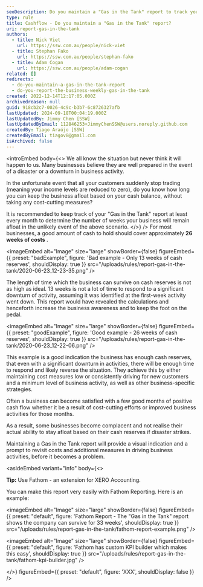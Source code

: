 ```yaml
---
seoDescription: Do you maintain a "Gas in the Tank" report to track your cash reserves and stay ahead of potential business downturns?
type: rule
title: Cashflow - Do you maintain a "Gas in the Tank" report?
uri: report-gas-in-the-tank
authors:
  - title: Nick Viet
    url: https://ssw.com.au/people/nick-viet
  - title: Stephan Fako
    url: https://ssw.com.au/people/stephan-fako
  - title: Adam Cogan
    url: https://ssw.com.au/people/adam-cogan
related: []
redirects:
  - do-you-maintain-a-gas-in-the-tank-report
  - do-you-report-the-business-weekly-gas-in-the-tank
created: 2022-12-14T12:17:05.000Z
archivedreason: null
guid: 918cb2c7-0026-4c9c-b3b7-6c8726327afb
lastUpdated: 2024-09-18T00:04:19.000Z
lastUpdatedBy: Jimmy Chen [SSW]
lastUpdatedByEmail: 112846253+JimmyChenSSW@users.noreply.github.com
createdBy: Tiago Araújo [SSW]
createdByEmail: tiagov8@gmail.com
isArchived: false
---
```


<introEmbed
  body={<>
We all know the situation but never think it will happen to us. Many businesses believe they are well prepared in the event of a disaster or a downturn in business activity.

In the unfortunate event that all your customers suddenly stop trading (meaning your income levels are reduced to zero), do you know how long you can keep the business afloat based on your cash balance, without taking any cost-cutting measures?

It is recommended to keep track of your "Gas in the Tank" report at least every month to determine the number of weeks your business will remain afloat in the unlikely event of the above scenario.
  </>}
/>
For most businesses, a good amount of cash to hold should cover approximately **26 weeks of costs** .

<imageEmbed
  alt="Image"
  size="large"
  showBorder={false}
  figureEmbed={{
    preset: "badExample",
    figure: 'Bad example - Only 13 weeks of cash reserves',
    shouldDisplay: true
  }}
  src="/uploads/rules/report-gas-in-the-tank/2020-06-23_12-23-35.png"
/>

The length of time which the business can survive on cash reserves is not as high as ideal. 13 weeks is not a lot of time to respond to a significant downturn of activity, assuming it was identified at the first-week activity went down. This report would have revealed the calculations and henceforth increase the business awareness and to keep the foot on the pedal.

<imageEmbed
  alt="Image"
  size="large"
  showBorder={false}
  figureEmbed={{
    preset: "goodExample",
    figure: 'Good example - 26 weeks of cash reserves',
    shouldDisplay: true
  }}
  src="/uploads/rules/report-gas-in-the-tank/2020-06-23_12-22-06.png"
/>

This example is a good indication the business has enough cash reserves, that even with a significant downturn in activities, there will be enough time to respond and likely reverse the situation. They achieve this by either maintaining cost measures low or consistently driving for new customers and a minimum level of business activity, as well as other business-specific strategies.

Often a business can become satisfied with a few good months of positive cash flow whether it be a result of cost-cutting efforts or improved business activities for those months.

As a result, some businesses become complacent and not realise their actual ability to stay afloat based on their cash reserves if disaster strikes.

Maintaining a Gas in the Tank report will provide a visual indication and a prompt to revisit costs and additional measures in driving business activities, before it becomes a problem.

<asideEmbed
  variant="info"
  body={<>
    
**Tip:** Use Fathom - an extension for XERO Accounting.

You can make this report very easily with Fathom Reporting. Here is an example:


<imageEmbed
  alt="Image"
  size="large"
  showBorder={false}
  figureEmbed={{
    preset: "default",
    figure: 'Fathom Report - The "Gas in the Tank" report shows the company can survive for 33 weeks',
    shouldDisplay: true
  }}
  src="/uploads/rules/report-gas-in-the-tank/fathom-report-example.png"
/>


<imageEmbed
  alt="Image"
  size="large"
  showBorder={false}
  figureEmbed={{
    preset: "default",
    figure: 'Fathom has custom KPI builder which makes this easy',
    shouldDisplay: true
  }}
  src="/uploads/rules/report-gas-in-the-tank/fathom-kpi-builder.jpg"
/>

  </>}
  figureEmbed={{
    preset: "default",
    figure: 'XXX',
    shouldDisplay: false
  }}
/>
